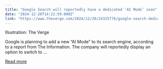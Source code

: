 ```yaml
---
title: "Google Search will reportedly have a dedicated ‘AI Mode’ soon"
date: "2024-12-20T14:22:59.000Z"
link: "https://www.theverge.com/2024/12/20/24325776/google-search-dedicated-ai-mode-gemini"
---
```


Illustration: The Verge
    

  
Google is planning to add a new “AI Mode” to its search engine, according to a report from The Information. The company will reportedly display an option to switch to ...

[Read more](https://www.theverge.com/2024/12/20/24325776/google-search-dedicated-ai-mode-gemini)

